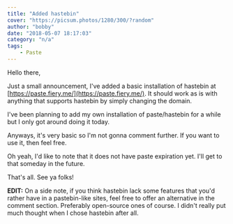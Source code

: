 ```yaml
---
title: "Added hastebin"
cover: "https://picsum.photos/1280/300/?random"
author: "bobby"
date: "2018-05-07 18:17:03"
category: "n/a"
tags:
    - Paste
---
```

Hello there,

Just a small announcement, I've added a basic installation of hastebin at [https://paste.fiery.me/](https://paste.fiery.me/). It should work as is with anything that supports hastebin by simply changing the domain.

I've been planning to add my own installation of paste/hastebin for a while but I only got around doing it today.

Anyways, it's very basic so I'm not gonna comment further. If you want to use it, then feel free.

Oh yeah, I'd like to note that it does not have paste expiration yet. I'll get to that someday in the future.

That's all. See ya folks!

**EDIT:** On a side note, if you think hastebin lack some features that you'd rather have in a pastebin-like sites, feel free to offer an alternative in the comment section. Preferably open-source ones of course. I didn't really put much thought when I chose hastebin after all.
